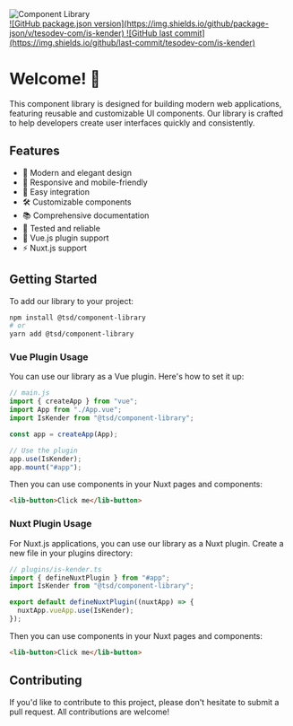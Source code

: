 
<Meta title="Documentation/Introduction" />

<div style={{ textAlign: "center", marginBottom: "2rem" }}>
  <img
    src="is-kender.png"
    alt="Component Library"
    style={{ maxWidth: "100%", height: "50rem" }}
  />
</div>

<div
  style={{
    display: "flex",
    alignItems: "center",
    justifyContent: "center",
    gap: "0.5rem",
    marginBottom: "2rem",
  }}
>
  <a
    href="https://github.com/tesodev-com/is-kender"
    target="_blank"
    rel="noopener noreferrer"
  >
    ![GitHub package.json
    version](https://img.shields.io/github/package-json/v/tesodev-com/is-kender)
  </a>
  <a
    href="https://github.com/tesodev-com/is-kender"
    target="_blank"
    rel="noopener noreferrer"
  >
    ![GitHub last
    commit](https://img.shields.io/github/last-commit/tesodev-com/is-kender)
  </a>
</div>

# **Welcome! 👋**

This component library is designed for building modern web applications, featuring reusable and customizable UI components. Our library is crafted to help developers create user interfaces quickly and consistently.

## **Features**

- 🎨 Modern and elegant design
- 📱 Responsive and mobile-friendly
- 🚀 Easy integration
- 🛠️ Customizable components
- 📚 Comprehensive documentation
- 🧪 Tested and reliable
- 🎯 Vue.js plugin support
- ⚡ Nuxt.js support

## **Getting Started**

To add our library to your project:

```bash
npm install @tsd/component-library
# or
yarn add @tsd/component-library
```

### Vue Plugin Usage

You can use our library as a Vue plugin. Here's how to set it up:

```js
// main.js
import { createApp } from "vue";
import App from "./App.vue";
import IsKender from "@tsd/component-library";

const app = createApp(App);

// Use the plugin
app.use(IsKender);
app.mount("#app");
```

Then you can use components in your Nuxt pages and components:

```html
<lib-button>Click me</lib-button>
```

### Nuxt Plugin Usage

For Nuxt.js applications, you can use our library as a Nuxt plugin. Create a new file in your plugins directory:

```ts
// plugins/is-kender.ts
import { defineNuxtPlugin } from "#app";
import IsKender from "@tsd/component-library";

export default defineNuxtPlugin((nuxtApp) => {
  nuxtApp.vueApp.use(IsKender);
});
```

Then you can use components in your Nuxt pages and components:

```html
<lib-button>Click me</lib-button>
```

## **Contributing**

If you'd like to contribute to this project, please don't hesitate to submit a pull request. All contributions are welcome!
